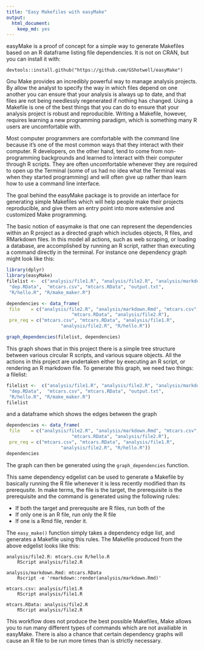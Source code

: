 ```yaml
---
title: "Easy Makefiles with easyMake"
output:
  html_document:
    keep_md: yes
---
```

easyMake is a proof of concept for a simple way to generate Makefiles based on an R dataframe listing file dependencies. It is not on CRAN, but you can install it with:

```
devtools::install.github("https://github.com/GShotwell/easyMake")
```

Gnu Make provides an incredibly powerful way to manage analysis projects. By allow the analyst to specify the way in which files depend on one another you can ensure that your analysis is always up to date, and that files are not being needlessly regenerated if nothing has changed. Using a Makefile is one of the best things that you can do to ensure that your analysis project is robust and reproducible. Writing a Makefile, however, requires learning a new programming paradigm, which is something many R users are uncomfortable with. 

Most computer programmers are comfortable with the command line because it's one of the most common ways that they interact with their computer. R developers, on the other hand, tend to come from non-programming backgrounds and learned to interact with their computer through R scripts. They are often uncomfortable whenever they are required to open up the Terminal (some of us had no idea what the Terminal was when they started programming) and will often give up rather than learn how to use a command line interface. 

The goal behind the easyMake package is to provide an interface for generating simple Makefiles which will help people make their projects reproducible, and give them an entry point into more extensive and customized Make programming. 

The basic notion of easymake is that one can represent the dependencies within an R project as a directed graph which includes objects, R files, and RMarkdown files. In this model all actions, such as web scraping, or loading a database, are accomplished by running an R script, rather than executing a command directly in the terminal. For instance one dependency graph might look like this:

```r
library(dplyr)
library(easyMake)
filelist <-  c("analysis/file1.R", "analysis/file2.R", "analysis/markdown.Rmd",
 "dep.RData",  "mtcars.csv", "mtcars.RData", "output.txt", 
 "R/hello.R", "R/make_maker.R")

dependencies <- data_frame(
 file    = c("analysis/file2.R", "analysis/markdown.Rmd", "mtcars.csv",
 						"mtcars.RData", "analysis/file2.R"),
 pre_req = c("mtcars.csv", "mtcars.RData", "analysis/file1.R",
 					"analysis/file2.R", "R/hello.R"))

graph_dependencies(filelist, dependencies)

```

This graph shows that in this project there is a simple tree structure between various circular R scripts, and various square objects. All the actions in this project are undertaken either by executing an R script, or rendering an R markdown file. To generate this graph, we need two things: a filelist:
```r
filelist <-  c("analysis/file1.R", "analysis/file2.R", "analysis/markdown.Rmd",
 "dep.RData",  "mtcars.csv", "mtcars.RData", "output.txt", 
 "R/hello.R", "R/make_maker.R")
filelist
```

and a dataframe which shows the edges between the graph

```r
dependencies <- data_frame(
 file    = c("analysis/file2.R", "analysis/markdown.Rmd", "mtcars.csv",
 						"mtcars.RData", "analysis/file2.R"),
 pre_req = c("mtcars.csv", "mtcars.RData", "analysis/file1.R",
 					"analysis/file2.R", "R/hello.R"))
dependencies
```

The graph can then be generated using the `graph_dependencies` function.

This same dependency edgelist can be used to generate a Makefile by basically running the R file whenever it is less recently modified than its prerequsite. In make terms, the file is the target, the prerequisite is the prerequisite and the command is generated using the following rules:

* If both the target and prerequsite are R files, run both of the
* If only one is an R file, run only the R file
* If one is a Rmd file, render it. 

The `easy_make()` function simply takes a dependency edge list, and generates a Makefile using this rules. The Makefile produced from the above edgelist looks like this:

```
analysis/file2.R: mtcars.csv R/hello.R
	RScript analysis/file2.R
 
analysis/markdown.Rmd: mtcars.RData
	Rscript -e 'rmarkdown::render(analysis/markdown.Rmd)'
 
mtcars.csv: analysis/file1.R
	RScript analysis/file1.R
 
mtcars.RData: analysis/file2.R
	RScript analysis/file2.R
```

This workflow does not produce the best possible Makefiles, Make allows you to run many different types of commands which are not availiable in easyMake. There is also a chance that certain dependency graphs will cause an R file to be run more times than is strictly necessary.
